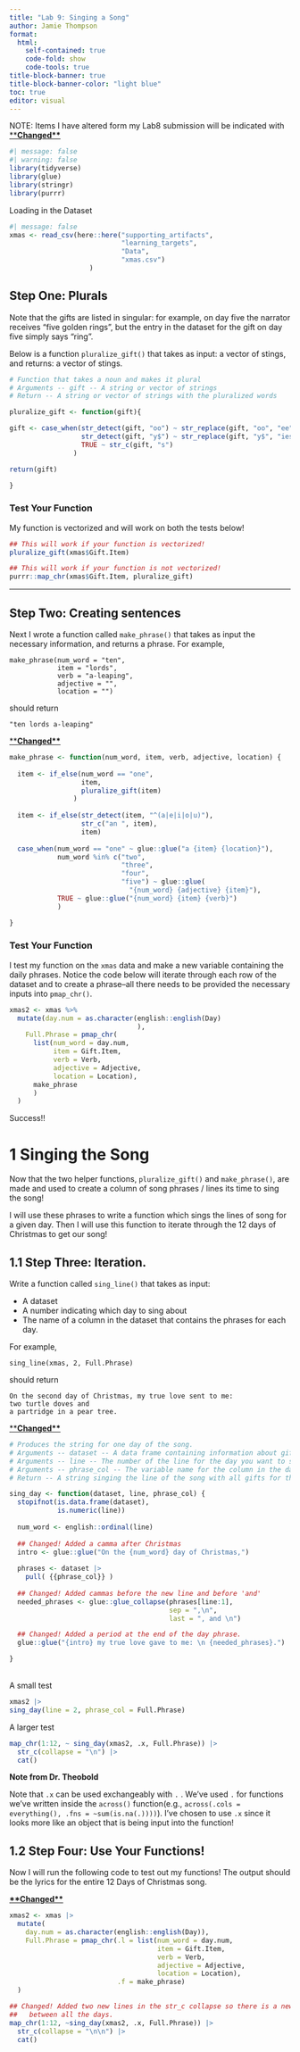 ```yaml
---
title: "Lab 9: Singing a Song"
author: Jamie Thompson
format: 
  html: 
    self-contained: true
    code-fold: show
    code-tools: true
title-block-banner: true
title-block-banner-color: "light blue"
toc: true
editor: visual
---
```


NOTE: Items I have altered form my Lab8 submission will be indicated with [\*\***Changed\*\***]{.underline}

```r
#| message: false
#| warning: false
library(tidyverse)
library(glue)
library(stringr)
library(purrr)
```

Loading in the Dataset

```r
#| message: false
xmas <- read_csv(here::here("supporting_artifacts",
                            "learning_targets", 
                            "Data", 
                            "xmas.csv")
                    )
```

## Step One: Plurals

Note that the gifts are listed in singular: for example, on day five the narrator receives "five golden rings", but the entry in the dataset for the gift on day five simply says "ring".

Below is a function `pluralize_gift()` that takes as input: a vector of stings, and returns: a vector of stings.

```r
# Function that takes a noun and makes it plural
# Arguments -- gift -- A string or vector of strings
# Return -- A string or vector of strings with the pluralized words

pluralize_gift <- function(gift){

gift <- case_when(str_detect(gift, "oo") ~ str_replace(gift, "oo", "ee"),
                  str_detect(gift, "y$") ~ str_replace(gift, "y$", "ies"),
                  TRUE ~ str_c(gift, "s")
                )

return(gift)

}
```

### Test Your Function

My function is vectorized and will work on both the tests below!

```r

## This will work if your function is vectorized!
pluralize_gift(xmas$Gift.Item)

## This will work if your function is not vectorized!
purrr::map_chr(xmas$Gift.Item, pluralize_gift)

```

------------------------------------------------------------------------

## Step Two: Creating sentences

Next I wrote a function called `make_phrase()` that takes as input the necessary information, and returns a phrase. For example,

    make_phrase(num_word = "ten", 
                item = "lords", 
                verb = "a-leaping", 
                adjective = "", 
                location = "")

should return

    "ten lords a-leaping"

[\*\***Changed\*\***]{.underline}

```r
make_phrase <- function(num_word, item, verb, adjective, location) {
  
  item <- if_else(num_word == "one", 
                  item, 
                  pluralize_gift(item)
                )
  
  item <- if_else(str_detect(item, "^(a|e|i|o|u)"), 
                  str_c("an ", item), 
                  item)
  
  case_when(num_word == "one" ~ glue::glue("a {item} {location}"),
            num_word %in% c("two", 
                            "three", 
                            "four", 
                            "five") ~ glue::glue(
                              "{num_word} {adjective} {item}"),
            TRUE ~ glue::glue("{num_word} {item} {verb}")
            )

}
```

### Test Your Function

I test my function on the `xmas` data and make a new variable containing the daily phrases. Notice the code below will iterate through each row of the dataset and to create a phrase--all there needs to be provided the necessary inputs into `pmap_chr()`.

```r
xmas2 <- xmas %>%
  mutate(day.num = as.character(english::english(Day)
                                ), 
    Full.Phrase = pmap_chr(
      list(num_word = day.num,
           item = Gift.Item,
           verb = Verb,
           adjective = Adjective,
           location = Location),
      make_phrase
      )
  )
```

Success!!

# **1 Singing the Song**

Now that the two helper functions, `pluralize_gift()` and `make_phrase()`, are made and used to create a column of song phrases / lines its time to sing the song!

I will use these phrases to write a function which sings the lines of song for a given day. Then I will use this function to iterate through the 12 days of Christmas to get our song!

## **1.1 Step Three: Iteration.**

Write a function called `sing_line()` that takes as input:

-   A dataset
-   A number indicating which day to sing about
-   The name of a column in the dataset that contains the phrases for each day.

For example,

    sing_line(xmas, 2, Full.Phrase)

should return

    On the second day of Christmas, my true love sent to me:
    two turtle doves and
    a partridge in a pear tree.

[\*\***Changed\*\***]{.underline}

```r
# Produces the string for one day of the song.
# Arguments -- dataset -- A data frame containing information about gifts
# Arguments -- line -- The number of the line for the day you want to sing about
# Arguments -- phrase_col -- The variable name for the column in the dataset that contains the song phrases
# Return -- A string singing the line of the song with all gifts for the given day.

sing_day <- function(dataset, line, phrase_col) {
  stopifnot(is.data.frame(dataset),
            is.numeric(line))
  
  num_word <- english::ordinal(line)
  
  ## Changed! Added a camma after Christmas
  intro <- glue::glue("On the {num_word} day of Christmas,")
  
  phrases <- dataset |>
    pull( {{phrase_col}} )
  
  ## Changed! Added cammas before the new line and before 'and' 
  needed_phrases <- glue::glue_collapse(phrases[line:1], 
                                        sep = ",\n", 
                                        last = ", and \n")

  ## Changed! Added a period at the end of the day phrase.
  glue::glue("{intro} my true love gave to me: \n {needed_phrases}.")

}
```

\
A small test

```r
xmas2 |>
sing_day(line = 2, phrase_col = Full.Phrase)
```

A larger test

```r
map_chr(1:12, ~ sing_day(xmas2, .x, Full.Phrase)) |>
  str_c(collapse = "\n") |>
  cat()
```

**Note from Dr. Theobold**

Note that `.x` can be used exchangeably with `.` . We've used `.` for functions we've written inside the `across()` function(e.g., `across(.cols = everything(), .fns = ~sum(is.na(.))))`). I've chosen to use `.x` since it looks more like an object that is being input into the function!

## **1.2 Step Four: Use Your Functions!**

Now I will run the following code to test out my functions! The output should be the lyrics for the entire 12 Days of Christmas song.

[**\*\*Changed\*\***]{.underline}

```r
xmas2 <- xmas |>
  mutate(
    day.num = as.character(english::english(Day)), 
    Full.Phrase = pmap_chr(.l = list(num_word = day.num, 
                                     item = Gift.Item, 
                                     verb = Verb, 
                                     adjective = Adjective, 
                                     location = Location), 
                           .f = make_phrase)
  )

## Changed! Added two new lines in the str_c collapse so there is a new line
##   between all the days. 
map_chr(1:12, ~sing_day(xmas2, .x, Full.Phrase)) |>
  str_c(collapse = "\n\n") |>
  cat()
```

\
